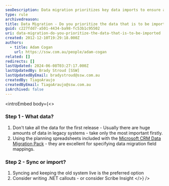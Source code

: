 ```yaml
---
seoDescription: Data migration prioritizes key data imports to ensure a successful transition from legacy systems.
type: rule
archivedreason:
title: Data Migration - Do you prioritize the data that is to be imported?
guid: c227fdd7-a501-4434-ba98-fc53b1c95502
uri: data-migration-do-you-prioritize-the-data-that-is-to-be-imported
created: 2012-12-10T19:29:18.000Z
authors:
  - title: Adam Cogan
    url: https://ssw.com.au/people/adam-cogan
related: []
redirects: []
lastUpdated: 2024-06-08T03:27:17.000Z
lastUpdatedBy: Brady Stroud [SSW]
lastUpdatedByEmail: bradystroud@ssw.com.au
createdBy: TiagoAraujo
createdByEmail: TiagoAraujo@ssw.com.au
isArchived: false
---
```


<introEmbed
  body={<>
### Step 1 - What data?

1. Don't take all the data for the first release - Usually there are huge amounts
   of data in legacy systems - take only the most important firstly.
2. Using the planning spreadsheets included with the [Microsoft CRM Data Migration Pack](https://docs.microsoft.com/en-us/dynamics365/business-central/admin-migrate-customer-data?WT.mc_id=DP-MVP-33518) - they are excellent for specifying data migration
   field mappings.

### Step 2 - Sync or import?

1. Syncing and keeping the old system live is the preferred option
2. Consider writing .NET callouts - or consider Scribe Insight
  </>}
/>

